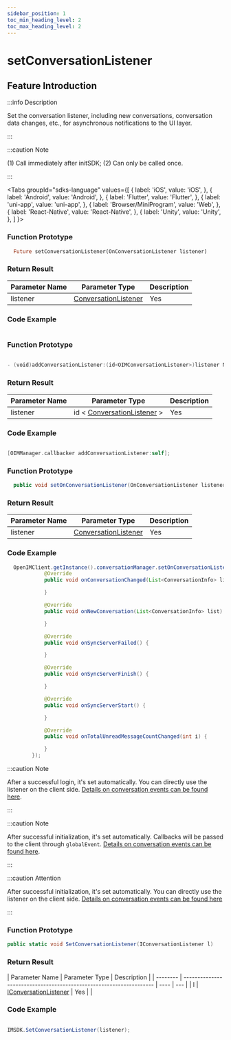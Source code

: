 ```yaml
---
sidebar_position: 1
toc_min_heading_level: 2
toc_max_heading_level: 2
---
```


# setConversationListener

## Feature Introduction

:::info Description

Set the conversation listener, including new conversations, conversation data changes, etc., for asynchronous notifications to the UI layer.

:::

:::caution Note

(1) Call immediately after initSDK;
(2) Can only be called once.

:::

<Tabs
groupId="sdks-language"
values={[
{ label: 'iOS', value: 'iOS', },
{ label: 'Android', value: 'Android', },
{ label: 'Flutter', value: 'Flutter', },
{ label: 'uni-app', value: 'uni-app', },
{ label: 'Browser/MiniProgram', value: 'Web', },
{ label: 'React-Native', value: 'React-Native', },
{ label: 'Unity', value: 'Unity', },
]
}>

<TabItem value="Flutter">

### Function Prototype

```dart
  Future setConversationListener(OnConversationListener listener)
```

### Return Result

| Parameter Name | Parameter Type                                                   | Description |
| -------------- | --------------------------------------------------------------- | ----------- |
| listener      | [ConversationListener](/listener/conversationListener.mdx)      | Yes         |

### Code Example

```dart showLineNumbers

```

</TabItem>

<TabItem value="iOS">

### Function Prototype

```swift

- (void)addConversationListener:(id<OIMConversationListener>)listener NS_SWIFT_NAME(addConversationListener(listener:));

```

### Return Result

| Parameter Name | Parameter Type                                                           | Description |
| -------------- | ------------------------------------------------------------------------ | ----------- |
| listener      | id < [ConversationListener](/listener/conversationListener.mdx) >       | Yes         |

### Code Example

```swift showLineNumbers

[OIMManager.callbacker addConversationListener:self];

```

</TabItem>

<TabItem value="Android">

### Function Prototype

```java
  public void setOnConversationListener(OnConversationListener listener)
```

### Return Result

| Parameter Name | Parameter Type                                                   | Description |
| -------------- | --------------------------------------------------------------- | ----------- |
| listener      | [ConversationListener](/listener/conversationListener.mdx)      | Yes         |

### Code Example

```java showLineNumbers
  OpenIMClient.getInstance().conversationManager.setOnConversationListener(new OnConversationListener() {
            @Override
            public void onConversationChanged(List<ConversationInfo> list) {

            }

            @Override
            public void onNewConversation(List<ConversationInfo> list) {

            }

            @Override
            public void onSyncServerFailed() {

            }

            @Override
            public void onSyncServerFinish() {

            }

            @Override
            public void onSyncServerStart() {

            }

            @Override
            public void onTotalUnreadMessageCountChanged(int i) {

            }
        });
```

</TabItem>

<TabItem value="Web">

:::caution Note

After a successful login, it's set automatically. You can directly use the listener on the client side. [Details on conversation events can be found here](/listener/conversationListener.mdx).

:::

</TabItem>

<TabItem value="uni-app">

:::caution Note

After successful initialization, it's set automatically. Callbacks will be passed to the client through `globalEvent`. [Details on conversation events can be found here](/listener/conversationListener.mdx).

:::

</TabItem>
<TabItem value="React-Native">

:::caution Attention

After successful initialization, it's set automatically. You can directly use the listener on the client side. [Details on conversation events can be found here](/listener/conversationListener.mdx)

:::

</TabItem>

<TabItem value="Unity">

### Function Prototype

```C#
public static void SetConversationListener(IConversationListener l)
```

### Return Result

| Parameter Name | Parameter Type                                                            | Description |
| -------- | ------------------------------------------------------------------- | ---- | --- |
| l | [IConversationListener](/listener/conversationListener.mdx) | Yes  |     |

### Code Example

```C# showLineNumbers

IMSDK.SetConversationListener(listener);

```

</TabItem>

</Tabs>